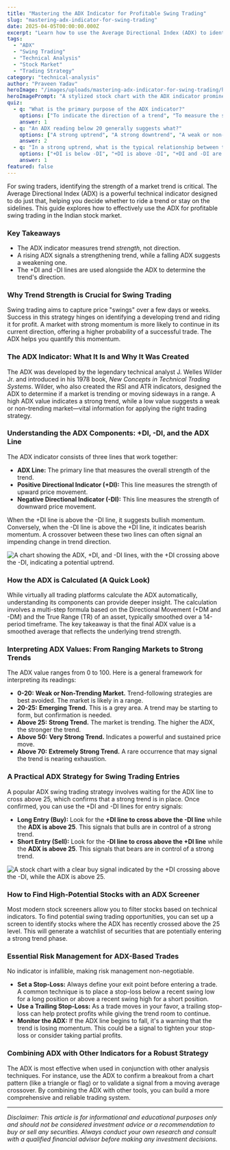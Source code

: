 ```yaml
---
title: "Mastering the ADX Indicator for Profitable Swing Trading"
slug: "mastering-adx-indicator-for-swing-trading"
date: 2025-04-05T00:00:00.000Z
excerpt: "Learn how to use the Average Directional Index (ADX) to identify strong trends and enhance your swing trading strategy. This guide covers ADX basics, interpretation, and practical entry and exit techniques for the Indian market."
tags:
  - "ADX"
  - "Swing Trading"
  - "Technical Analysis"
  - "Stock Market"
  - "Trading Strategy"
category: "technical-analysis"
author: "Praveen Yadav"
heroImage: "/images/uploads/mastering-adx-indicator-for-swing-trading/hero-image.jpg"
heroImagePrompt: "A stylized stock chart with the ADX indicator prominently displayed, showing a strong upward trend, symbolizing profitable swing trading."
quiz:
  - q: "What is the primary purpose of the ADX indicator?"
    options: ["To indicate the direction of a trend", "To measure the strength of a trend", "To predict future price movements"]
    answer: 1
  - q: "An ADX reading below 20 generally suggests what?"
    options: ["A strong uptrend", "A strong downtrend", "A weak or non-trending market"]
    answer: 2
  - q: "In a strong uptrend, what is the typical relationship between the +DI and -DI lines?"
    options: ["+DI is below -DI", "+DI is above -DI", "+DI and -DI are intertwined"]
    answer: 1
featured: false
---
```


For swing traders, identifying the strength of a market trend is critical. The Average Directional Index (ADX) is a powerful technical indicator designed to do just that, helping you decide whether to ride a trend or stay on the sidelines. This guide explores how to effectively use the ADX for profitable swing trading in the Indian stock market.

### Key Takeaways

*   The ADX indicator measures trend *strength*, not direction.
*   A rising ADX signals a strengthening trend, while a falling ADX suggests a weakening one.
*   The +DI and -DI lines are used alongside the ADX to determine the trend's direction.

### Why Trend Strength is Crucial for Swing Trading

Swing trading aims to capture price "swings" over a few days or weeks. Success in this strategy hinges on identifying a developing trend and riding it for profit. A market with strong momentum is more likely to continue in its current direction, offering a higher probability of a successful trade. The ADX helps you quantify this momentum.

### The ADX Indicator: What It Is and Why It Was Created

The ADX was developed by the legendary technical analyst J. Welles Wilder Jr. and introduced in his 1978 book, *New Concepts in Technical Trading Systems*. Wilder, who also created the RSI and ATR indicators, designed the ADX to determine if a market is trending or moving sideways in a range. A high ADX value indicates a strong trend, while a low value suggests a weak or non-trending market—vital information for applying the right trading strategy.

### Understanding the ADX Components: +DI, -DI, and the ADX Line

The ADX indicator consists of three lines that work together:

*   **ADX Line:** The primary line that measures the overall strength of the trend.
*   **Positive Directional Indicator (+DI):** This line measures the strength of upward price movement.
*   **Negative Directional Indicator (-DI):** This line measures the strength of downward price movement.

When the +DI line is above the -DI line, it suggests bullish momentum. Conversely, when the -DI line is above the +DI line, it indicates bearish momentum. A crossover between these two lines can often signal an impending change in trend direction.

![A chart showing the ADX, +DI, and -DI lines, with the +DI crossing above the -DI, indicating a potential uptrend.](/images/uploads/mastering-adx-indicator-for-swing-trading/adx-crossover.png)

### How the ADX is Calculated (A Quick Look)

While virtually all trading platforms calculate the ADX automatically, understanding its components can provide deeper insight. The calculation involves a multi-step formula based on the Directional Movement (+DM and -DM) and the True Range (TR) of an asset, typically smoothed over a 14-period timeframe. The key takeaway is that the final ADX value is a smoothed average that reflects the underlying trend strength.

### Interpreting ADX Values: From Ranging Markets to Strong Trends

The ADX value ranges from 0 to 100. Here is a general framework for interpreting its readings:

*   **0-20:** **Weak or Non-Trending Market.** Trend-following strategies are best avoided. The market is likely in a range.
*   **20-25:** **Emerging Trend.** This is a grey area. A trend may be starting to form, but confirmation is needed.
*   **Above 25:** **Strong Trend.** The market is trending. The higher the ADX, the stronger the trend.
*   **Above 50:** **Very Strong Trend.** Indicates a powerful and sustained price move.
*   **Above 70:** **Extremely Strong Trend.** A rare occurrence that may signal the trend is nearing exhaustion.

### A Practical ADX Strategy for Swing Trading Entries

A popular ADX swing trading strategy involves waiting for the ADX line to cross above 25, which confirms that a strong trend is in place. Once confirmed, you can use the +DI and -DI lines for entry signals:

*   **Long Entry (Buy):** Look for the **+DI line to cross above the -DI line** while the **ADX is above 25**. This signals that bulls are in control of a strong trend.
*   **Short Entry (Sell):** Look for the **-DI line to cross above the +DI line** while the **ADX is above 25**. This signals that bears are in control of a strong trend.

![A stock chart with a clear buy signal indicated by the +DI crossing above the -DI, while the ADX is above 25.](/images/uploads/mastering-adx-indicator-for-swing-trading/adx-buy-signal.png)

### How to Find High-Potential Stocks with an ADX Screener

Most modern stock screeners allow you to filter stocks based on technical indicators. To find potential swing trading opportunities, you can set up a screen to identify stocks where the ADX has recently crossed above the 25 level. This will generate a watchlist of securities that are potentially entering a strong trend phase.

### Essential Risk Management for ADX-Based Trades

No indicator is infallible, making risk management non-negotiable.

*   **Set a Stop-Loss:** Always define your exit point before entering a trade. A common technique is to place a stop-loss below a recent swing low for a long position or above a recent swing high for a short position.
*   **Use a Trailing Stop-Loss:** As a trade moves in your favor, a trailing stop-loss can help protect profits while giving the trend room to continue.
*   **Monitor the ADX:** If the ADX line begins to fall, it's a warning that the trend is losing momentum. This could be a signal to tighten your stop-loss or consider taking partial profits.

### Combining ADX with Other Indicators for a Robust Strategy

The ADX is most effective when used in conjunction with other analysis techniques. For instance, use the ADX to confirm a breakout from a chart pattern (like a triangle or flag) or to validate a signal from a moving average crossover. By combining the ADX with other tools, you can build a more comprehensive and reliable trading system.

---
*Disclaimer: This article is for informational and educational purposes only and should not be considered investment advice or a recommendation to buy or sell any securities. Always conduct your own research and consult with a qualified financial advisor before making any investment decisions.*